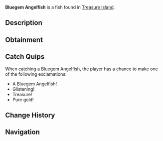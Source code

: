 {{FishInfobox
|image          = Bluegem Angelfish.png
|rarity         = Common
|sea            = Second Sea
|location       = [[Treasure Island]]
|sublocation    = 
|sources        = Fishing Rod
|radar_location = 
|xp             = 980
|weather        = 
|time           = 
|season         = 
|bait           = Shrimp
|base_weight    = 10
|base_value     = 1000
|weight_range   = 7
|base_chance    = 105
|base_resil     = 105
}}
'''Bluegem Angelfish''' is a {{Rarity|Common}} fish found in [[Treasure Island]].

== Description ==
{{Description|A glimmering prize from the ocean's hidden vaults.|Bestiary Entry}}

== Obtainment ==
{{Description|Hidden where treasure resides.|Bestiary Hint}}
{{Fish Availability|
Treasure Island
|top_rods      = 
Training Rod\137598.99\274656.66;
Free Spirit Rod\121784.11\117753.84;
Flimsy Rod\120418.08\124507.71;
Azure Of Lagoon\116787.62\135234.97;
Carrot Rod\105600.48\116982.29;
Adventurer's Rod\100603.52\99515.79;
Friendly Rod\105298.46\127376.66;
Astralhook Rod\104505.85\32317.54;
Blazebringer Rod\103903.92\108747.03;
Verdant Shear Rod\102302.04\100222.26;
Trident Rod\98823.08\91088.88;
No-Life Rod\88768.94\83280.75;
Seraphic Rod\86168.34\78159.58;
Ethereal Prism Rod\86013.41\80829.15;
Challenger's Rod\85873.32\80255.24;
Depthseeker Rod\83734.58\80773.07;
Avalanche Rod\83390.58\80554.68;
Rod Of The Forgotten Fang\83171.15\75681.05;
Volcanic Rod\82890.63\78637.9;
Rod Of The Depths\82661.56\76021.1;
Zeus Rod\82633.38\78393.86;
Rod Of The Exalted One\82456.09\74091.87;
Steady Rod\67980.53\68379.9
|recommended   = Free Spirit Rod
}}

== Catch Quips ==
When catching a Bluegem Angelfish, the player has a chance to make one of the following exclamations:
* A Bluegem Angelfish!
* Glistening!
* Treasure!
* Pure gold!

== Change History ==
{{Change History|{{subst:Current Version}}}}

== Navigation ==
{{Fish Navbox|Treasure Island}}
